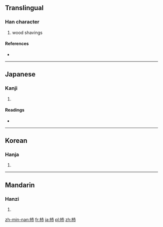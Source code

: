 {{also|柿}}
==Translingual==

===Han character===
{{Han char|rn=75|rad=木|as=04|sn=8|four=|canj=木十月 (DJB)}}

# wood shavings

====References====
* {{Han ref|kx=0513.080|dkj=14496|dj=0899.050|hdz=21165.050|uh=676E|ud=26478}}

----

==Japanese==

===Kanji===
{{ja-kanji|grade=|rs=木04}}

# {{defn|lang=ja|sort=木04}}

====Readings====
* {{ja-readings|on=[[はい]] (hai)|kun=[[こけら]] (kokera)}}

----

==Korean==

===Hanja===
{{ko-hanja|hangeul=폐|eumhun=|rv=pye|mr=p'ye|y=phyey}}

# {{defn|lang=ko|sort=木04}}

----

==Mandarin==

===Hanzi===
{{cmn-hanzi|pin=[[bèi]] ([[bei4]]), [[fèi]] ([[fei4]])|wg=pei<sup>4</sup>, fei<sup>4</sup>}}

# {{defn|lang=cmn|sort=木04}}

[[zh-min-nan:杮]]
[[fr:杮]]
[[ja:杮]]
[[pl:杮]]
[[zh:杮]]
